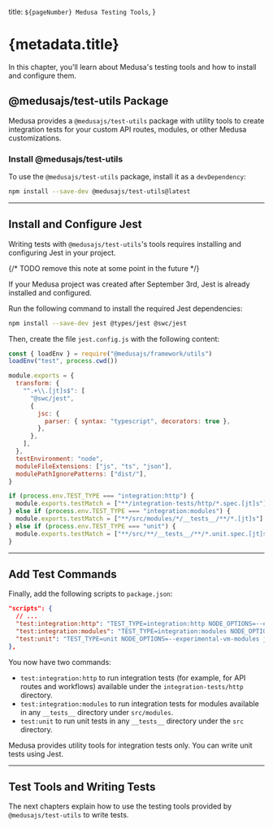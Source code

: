   title: `${pageNumber} Medusa Testing Tools`,
}

# {metadata.title}

In this chapter, you'll learn about Medusa's testing tools and how to install and configure them.

## @medusajs/test-utils Package

Medusa provides a `@medusajs/test-utils` package with utility tools to create integration tests for your custom API routes, modules, or other Medusa customizations.

### Install @medusajs/test-utils

To use the `@medusajs/test-utils` package, install it as a `devDependency`:

```bash npm2yarn
npm install --save-dev @medusajs/test-utils@latest
```

---

## Install and Configure Jest

Writing tests with `@medusajs/test-utils`'s tools requires installing and configuring Jest in your project.

{/* TODO remove this note at some point in the future */}

<Note>

If your Medusa project was created after September 3rd, Jest is already installed and configured.

</Note>

Run the following command to install the required Jest dependencies:

```bash npm2yarn
npm install --save-dev jest @types/jest @swc/jest
```

Then, create the file `jest.config.js` with the following content:

```js title="jest.config.js"
const { loadEnv } = require("@medusajs/framework/utils")
loadEnv("test", process.cwd())

module.exports = {
  transform: {
    "^.+\\.[jt]s$": [
      "@swc/jest",
      {
        jsc: {
          parser: { syntax: "typescript", decorators: true },
        },
      },
    ],
  },
  testEnvironment: "node",
  moduleFileExtensions: ["js", "ts", "json"],
  modulePathIgnorePatterns: ["dist/"],
}

if (process.env.TEST_TYPE === "integration:http") {
  module.exports.testMatch = ["**/integration-tests/http/*.spec.[jt]s"]
} else if (process.env.TEST_TYPE === "integration:modules") {
  module.exports.testMatch = ["**/src/modules/*/__tests__/**/*.[jt]s"]
} else if (process.env.TEST_TYPE === "unit") {
  module.exports.testMatch = ["**/src/**/__tests__/**/*.unit.spec.[jt]s"]
}
```

---

## Add Test Commands

Finally, add the following scripts to `package.json`:

```json title="package.json"
"scripts": {
  // ...
  "test:integration:http": "TEST_TYPE=integration:http NODE_OPTIONS=--experimental-vm-modules jest --silent=false --runInBand --forceExit",
  "test:integration:modules": "TEST_TYPE=integration:modules NODE_OPTIONS=--experimental-vm-modules jest --silent --runInBand --forceExit",
  "test:unit": "TEST_TYPE=unit NODE_OPTIONS=--experimental-vm-modules jest --silent --runInBand --forceExit"
},
```

You now have two commands:

- `test:integration:http` to run integration tests (for example, for API routes and workflows) available under the `integration-tests/http` directory.
- `test:integration:modules` to run integration tests for modules available in any `__tests__` directory under `src/modules`.
- `test:unit` to run unit tests in any `__tests__` directory under the `src` directory.

<Note>

Medusa provides utility tools for integration tests only. You can write unit tests using Jest.

</Note>

---

## Test Tools and Writing Tests

The next chapters explain how to use the testing tools provided by `@medusajs/test-utils` to write tests.
